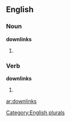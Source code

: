 ==English==

===Noun===
'''downlinks'''

# {{plural of |[[downlink]]}}

===Verb===
'''downlinks'''

# {{third-person singular of|[[downlink]]}}

[[Category:English plurals]]

[[ar:downlinks]]